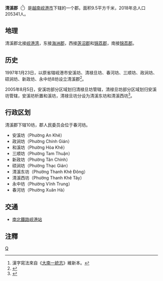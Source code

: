 {{Infobox Settlement
|name                   = 清溪郡
|settlement_type        = 郡
|official_name          = 
|other_name             = 
|native_name            = {{lang|vi|Quận Thanh Khê}}
|nickname               = 
|motto                  = 
|image_skyline          = Giao thong tai quan Thanh khe.jpg
|imagesize              = 
|image_caption          = 
|image_flag             = 
|flag_size              = 
|image_seal             = 
|seal_size              = 
|image_shield           = 
|shield_size            = 
|image_blank_emblem     = 
|blank_emblem_size      = 
|image_map              = {{Infobox mapframe|frame-width=250|zoom=12}}
|mapsize                = 
|map_caption            = 
|image_map1             = Administration map of Thanh Khe District, Danang City (new).jpg
|mapsize1               = 
|map_caption1           = 清溪郡地图
|pushpin_map            = Vietnam
|pushpin_label_position = bottom
|pushpin_map_caption    = 清溪郡在越南的位置
|pushpin_map1           = 
|pushpin_label_position1= 
|pushpin_map_caption1   = 
|subdivision_type       = 国家
|subdivision_name       = {{flag|Vietnam}}
|subdivision_type1      = [[越南行政区划|直辖市]]
|subdivision_name1      = [[岘港市|岘港市]]
|subdivision_type2      = 行政区划
|subdivision_name2      = 10坊
|subdivision_type3      = 
|subdivision_name3      = 
|seat_type              = 
|seat                   = 
|government_type        = 
|leader_title           = 
|leader_name            = 
|leader_title1          = 
|leader_name1           = 
|established_title      = 
|established_date       = 
|area_magnitude         = 
|unit_pref              = 
|area_footnotes         = 
|area_total_km2         = 9.5
|area_land_km2          = 
|area_water_km2         = 
|area_water_percent     = 
|area_urban_km2         = 
|area_metro_km2         = 
|population_as_of       = 2018年
|population_footnotes   = 
|population_note        = 
|population_total       = 205341
|population_density_km2 = auto
|population_metro             = 
|population_density_metro_km2 = 
|population_urban             = 
|population_density_urban_km2 = 
|timezone               = [[越南标准时间|越南标准时间]]
|utc_offset             = +7
|elevation_footnotes    = 
|elevation_m            = 
|coor_type              = 
|coordinates            = 
|postal_code_type       = 
|postal_code            = 
|area_code              = 
|website                = [https://thanhkhe.danang.gov.vn 清溪郡电子信息门户网站]
|footnotes              = 
}}
'''清溪郡'''（{{vie|v='''Quận Thanh Khê'''|hn=郡清溪}}<ref>漢字寫法來自《[[大南一統志|大南一統志]]》維新本。</ref>）是[[越南|越南]][[岘港市|岘港市]]下辖的一个郡。面积9.5平方千米，2018年总人口205341人。

==地理==
清溪郡北接[[岘港湾|岘港湾]]，东接[[海洲郡|海洲郡]]，西接[[莲沼郡|莲沼郡]]和[[锦荔郡|锦荔郡]]，南接[[锦荔郡|锦荔郡]]。

==历史==
1997年1月23日，以原省辖岘港市安溪坊、清禄旦坊、春河坊、三顺坊、政涧坊、硕涧坊、新政坊、永中坊8坊设立清溪郡<ref>{{Cite web |url=https://thuvienphapluat.vn/van-ban/Bat-dong-san/Nghi-dinh-7-1997-ND-CP-thanh-lap-don-vi-hanh-chinh-truc-thuoc-thanh-pho-Da-Nang-40352.aspx |title=Nghị định 7/1997/NĐ-CP về việc thành lập đơn vị hành chính trực thuộc thành phố Đà Nẵng |accessdate=2020-02-27 |archive-date=2020-04-01 |archive-url=https://web.archive.org/web/20200401165655/https://thuvienphapluat.vn/van-ban/Bat-dong-san/Nghi-dinh-7-1997-ND-CP-thanh-lap-don-vi-hanh-chinh-truc-thuoc-thanh-pho-Da-Nang-40352.aspx |dead-url=no }}</ref>。

2005年8月5日，安溪坊部分区域划归清禄旦坊管辖，清禄旦坊部分区域划归安溪坊管辖，安溪坊析置和溪坊，清禄旦坊分设为清溪东坊和清溪西坊<ref>{{Cite web |url=https://thuvienphapluat.vn/van-ban/Bat-dong-san/Nghi-dinh-102-2005-ND-CP-thanh-lap-phuong-xa-thuoc-quan-thanh-khe-huyen-Hoa-Vang-thanh-lap-quan-Cam-Le-thanh-pho-Da-Nang-2725.aspx |title=Nghị định 102/2005/NĐ-CP về việc thành lập phường, xã thuộc quận thanh khê và huyện Hoà Vang thành lập quận Cẩm Lệ, thành phố Đà Nẵng |accessdate=2020-02-27 |archive-date=2020-02-29 |archive-url=https://web.archive.org/web/20200229024708/https://thuvienphapluat.vn/van-ban/Bat-dong-san/Nghi-dinh-102-2005-ND-CP-thanh-lap-phuong-xa-thuoc-quan-thanh-khe-huyen-Hoa-Vang-thanh-lap-quan-Cam-Le-thanh-pho-Da-Nang-2725.aspx |dead-url=no }}</ref>。

==行政区划==
清溪郡下辖10坊，郡人民委员会位于春河坊。
*安溪坊（Phường An Khê）
*政涧坊（Phường Chính Gián）
*和溪坊（Phường Hòa Khê）
*三顺坊（Phường Tam Thuận）
*新政坊（Phường Tân Chính）
*硕涧坊（Phường Thạc Gián）
*清溪东坊（Phường Thanh Khê Đông）
*清溪西坊（Phường Thanh Khê Tây）
*永中坊（Phường Vĩnh Trung）
*春河坊（Phường Xuân Hà）

==交通==
*[[南北鐵路|南北鐵路]][[岘港站|岘港站]]

==注釋==
{{reflist}}
{{岘港市行政区划}}
{{越南南中部之县市镇区域划分}}
[[Category:峴港市郡份|Q]]